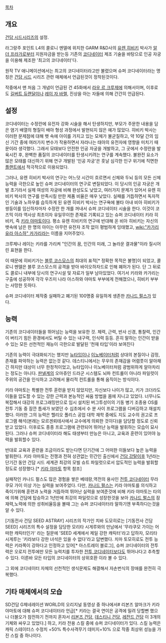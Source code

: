 [[목차]]
== 개요 ==
[[건담 시드]]시리즈의 설정. 

라그랑주 포인트 L4의 콜로니 멘델에 위치한 GARM R&D사의 [[유렌 히비키]] 박사가 [[알 더 프라가]]로부터 지원자금을 받는등 기존의 [[코디네이터]] 제조 기술을 바탕으로 인공 자궁을 이용해 제조한 '최고의 코디네이터'다.

원작 TV 애니메이션에서는 최고의 코디네이터라고만 불렸으며 슈퍼 코디네이터라는 명칭은 [[건담 시드]] 시리즈 관련 매체에서 언급된것이 정착된것이다.

작중에서 맨 처음 그 개념이 언급된 건 45화에서 [[라우 르 크루제]]에 의해서이며, 이후로도 [[길버트 듀랜달]]이나 [[레이 자 바렐]], 진상을 아는 자들에 의해 간간히 언급된다. 
== 설정 ==
코디네이터는 수정란에 유전자 강화 시술을 해서 탄생하지만, 부모가 주문한 내용을 담은 염기 배열의 형질이 배아 형성 과정에서 발현되지 않은 예가 많았다. 히비키 박사는 이러한 문제점에 대해 뱃 속에 아이를 가지고 있는 모체가 불균질하고, 약 10달 간의 임신 기간 중에 여러가지 변수가 작용하면서 자라나는 태아의 유전자에 영향을 미치기 때문이라 생각했다. 그래서 모태보다 안전한 인공 자궁을 개발하고, 그 곳에서 수정란을 발육시킨 후, 완벽한 품질의 코디네이터를 탄생시키려는 연구를 계속했다. 불완전 요소가 많은 모태를 대신하기 위해 연구 개발된 '인공 자궁'은 훗날 심각한 인구 위기에 직면한 [[플랜트]]에서 적극적으로 이용되었다.
 
그러나, 유렌 히비키 박사의 연구는 어느덧 시간이 흐르면서 신체와 두뇌 등의 모든 신체 능력을 극한으로 높인 슈퍼 코디네이터의 연구로 변질되었다. 이 당시의 인공 자궁은 개발 초기라서 실제 여성의 자궁에 비해 완성도도 낮았고, 여러가지 문제가 있어서 유렌 히비키 박사의 연구를 만족시킬 만한 제품 비율은 매우 낮았다. 실패를 거듭하면서 독자적인 기술과 노하우를 습득하게 된 유렌 히비키 박사는 연구욕에 불타 아내 비아 히비키가 쌍둥이를 임신하자마자 수정란 한 개를 꺼내서 슈퍼 코디네이터 시술을 한다. 이것이 코즈믹 이라 역사상 최초이자 유일무이한 존재로 기록되고 있는 슈퍼 코디네이터 키라 히비키, 즉 [[키라 야마토]]이다. 
평소 유렌 히비키의 연구에 반대해 온 비아 히비키는 자신의 뱃속에 남은 한 명의 아이는 아무런 유전자 조작 없이 평범하게 잉태했고, [[wiki:"카가리 유라 아스하" 카가리]]라는 이름을 지어주었다.

크루제나 레이는 키라를 가리켜 "인간의 꿈, 인간의 미래, 그 놀라운 결과물"이라 질시어린 표현을 한다. 

이 때문에 히비키가는 [[블루 코스모스]]의 최대의 표적[* 정확한 목적은 불명]이 되었고, 콜로니 멘델은 블루 코스모스의 공격을 받아 바이오하자드로 인해 폐허가 된다. 단 그 뒤로도 콜로니 내부에 당시의 연구시설 및 자료가 일부 남아있었다. 여기서 키라와 카가리는 구출에 성공하여 각각 우즈미 나라 아스하와 야마토 부부에게 전해졌으나, 히비키 부부는 사망한 듯하다.

슈퍼 코디네이터 제작중 실패하고 폐기된 100명중 유일하게 생존한 [[카나드 펄스]]가 있다.
== 능력 ==
기존의 코디네이터들을 뛰어넘는 능력을 보유한 것. 체력, 근력, 반사 신경, 통찰력, 인간이 버티기 힘든 환경에서도 버틸 수 있는 내구력, 인식력 등등. 흔히 말하는 인간이 받을 수 있는 모든 선천적인 재능이 극한으로 발달된 '천재 타입'이라 보여진다

기존의 능력이 극대화되기는 했지만 [[뉴타입]]이나 [[이노베이터]]처럼 상대의 본질이나 감정, 존재를 파악하는 능력은 없는것 같다. 데스티니에서는 무우의 존재감을 어렴풋이 알아채긴 하지만 대상이 너무 한정적이었고, 뉴타입이나 이노베이터처럼 광범위하게 알아차리는 정도는 아니다. [[판넬]]계의 오마쥬인 드라군 시스템도 뇌파 컨트롤이 아니라 파일럿이 주위의 공간을 인식하고 고려해서 물리적 컨트롤을 통해 움직이는 방식이다.

키라 야마토는 특별한 전투 훈련을 받지 않았지만, 자신보다 나이가 많고, 키가 크더라도 이들을 압도할 수 있는 강한 근력과 본능적인 싸움 방법을 몸에 지니고 있었다. 너무나도 복잡해서 대강의 프로그래밍만으로 임시 설치된 버그투성이의 기동 병기 조종용 OS를 전투 기동 중 잠깐 틈새가 보였던 수 십초에서 수 분 사이 프로그램을 디버깅하고 재설치했다. 이러한 그의 능력은 헬리오 폴리스 공업 대학 재학 중에도 지도 교수의 권고로 프로그램 해석(본래는 모르겐뢰테사에서 교수에게 의뢰한 것이다)을 담당할 정도로 신뢰받고 있었다. 이후로도 종종 프로그램에 관련되어 뛰어난 능력을 발휘하는 모습이 묘사된다. 그러나 슈퍼 코디네이터라 해도 태생부터 만능은 아니고, 교육과 훈련이 있어야 능력을 발휘할수 있다.

반대로 교육과 훈련을 조금이라도 받는다면 단기간에 그 어떠한 이들보다 높은 능력을 발휘한다. 키라 야마토는 전쟁과 전혀 상관없는 민간인 출신에서 [[건담 강탈]]이후 1년라는 단기간 동안 건담 시드 세계관 최강의 모빌 슈트 파일럿으로서 압도적인 능력을 발휘할 정도로 성장했다.[* [[키라 야마토]] 항목 참조]
 
실패작인 카나드 펄스도 많은 경험을 쌓은 베테랑,역전의 용사인 [[전투 코디네이터]] 무라쿠모 가이 이상 가는 실력을 보여주었다. 다만, [[카나드 펄스]]는 키라 야마토를 의식하고 죽이기위해 훈련과 노력을 거듭하여 뛰어난 실력을 보여준것에 비해 키라 야마토는 타의에 의해 건담에 탑승하고 1년만에 최강의 파일럿으로 성장한것을 보아 [[카나드 펄스]]의 잠재력,노력에 의한 성취비율등을 볼때 그는 슈퍼 코디네이터라 말하기엔 부족하다는것을 알 수 있다.

[기동전사 건담 SEED ASTRAY] 시리즈의 작가인 치바 도모히로는 [기동전사 건담 SEED] 시리즈의 특수 설정을 담당한 모리타 시게루와의 만남에서 '무라쿠모 가이는 어떠한 캐릭터인가' 라는 질문에 'SEED 세계에서 제일 강한 캐릭터'라고 답하자, 모리타 시게루는 '키라보다 강한 녀석은 있을 수 없다'라고 답변했다. 치마 토모히로도 전투 능력은 키라쪽이 강하다고 인정하고 있어[* 아스트레이 블로그], 슈퍼 코디네이터의 전투력은 오로지 전투에만 모든 능력치를 투자한 [[전투 코디네이터]]보다도 뛰어나다고 추측할수 있다. 이른바 모든 타입의 코디네이터의 상위호환 이라 볼 수 있다.

그 외에 코디네이터 자체의 선천적인 생식문제도 해결해서 자손번식의 장애를 완전히 극복했다.

== 기타 매체에서의 모습 ==
SD건담 G제네레이션 WORLD의 오리지널 동영상 중 하나에서# 리본즈 알마크가 키라 야마토에 대해 슈퍼 코디네이터라 언급[* 키라는 결국 연이은 공격에 밀려 당할뻔 했으나 더블오가 참전하기 전까지 혼자서 [[리본즈 건담]], [[데스티니 건담]], [[레전드 건담]] 이 3개의 기체와 싸우고 있었다.] 하고, 키라 전용 스킬 중에 슈퍼 코디네이터가 있다. 스킬 능력은 캐릭 스테이터스 수정치 +50% 특수사격무기 데미지+10% 으로 작중 최상위 성능을 가진 스킬 중 하나이다.
